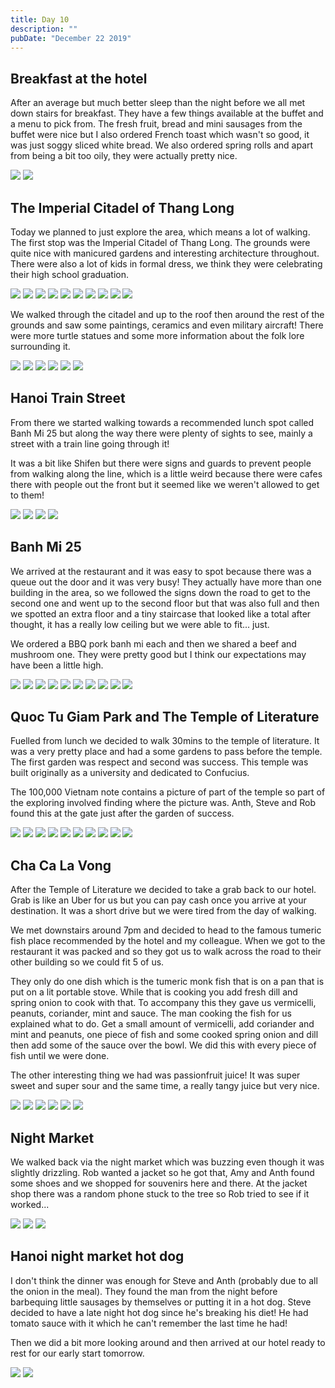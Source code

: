 ```yaml
---
title: Day 10
description: ""
pubDate: "December 22 2019"
---
```



## Breakfast at the hotel

After an average but much better sleep than the night before we all met down stairs for breakfast. They have a few things available at the buffet and a menu to pick from. The fresh fruit, bread and mini sausages from the buffet were nice but I also ordered French toast which wasn't so good, it was just soggy sliced white bread. We also ordered spring rolls and apart from being a bit too oily, they were actually pretty nice.

<Grid>
  <Img src="2019-taiwan-vietnam/0a969343f1994def90a2a368bac1c58e.jpg" />
  <Img src="2019-taiwan-vietnam/4068065ab4804e898abb7391f9ad695a.jpg" />
</Grid>

## The Imperial Citadel of Thang Long

Today we planned to just explore the area, which means a lot of walking. The first stop was the Imperial Citadel of Thang Long. The grounds were quite nice with manicured gardens and interesting architecture throughout. There were also a lot of kids in formal dress, we think they were celebrating their high school graduation.

<Grid>
  <Img src="2019-taiwan-vietnam/e5dbc42a704042e28a1cff68b705cf1b.jpg" />
  <Img src="2019-taiwan-vietnam/330f6661b75549f6b8a47d2c389ef424.jpg" />
  <Img src="2019-taiwan-vietnam/799cba36cb5a43cd9b6d55c11ebc1713.jpg" />
  <Img src="2019-taiwan-vietnam/878f06b37f2c432291151b59dbfc5728.jpg" />
  <Img src="2019-taiwan-vietnam/6377d5153c4542988685bc582d094e31.jpg" />
  <Img src="2019-taiwan-vietnam/f61f0a6f845048aaad06f82cb9d1218a.jpg" />
  <Img src="2019-taiwan-vietnam/039e34560a534530b9352686a41bac2d.jpg" />
  <Img src="2019-taiwan-vietnam/1f67d5039cb74524b1dbdafae193ffa0.jpg" />
  <Img src="2019-taiwan-vietnam/013507a09cd840799770643981df3b41.jpg" />
  <Img src="2019-taiwan-vietnam/79cbecb1857d4bb79d8cf0301197e418.jpg" />
</Grid>

We walked through the citadel and up to the roof then around the rest of the grounds and saw some paintings, ceramics and even military aircraft! There were more turtle statues and some more information about the folk lore surrounding it.

<Grid>
  <Img src="2019-taiwan-vietnam/2ee5d7c53a73468290ef2f0cc61fc613.jpg" />
  <Img src="2019-taiwan-vietnam/05e0c6e5572a49f3a54feb3928fff284.jpg" />
  <Img src="2019-taiwan-vietnam/9e044828c79a4a799a19d69fcfbd6cff.jpg" />
  <Img src="2019-taiwan-vietnam/01d1012634ee41e08ab58cf38b7152f2.jpg" />
  <Img src="2019-taiwan-vietnam/0b8ceb70b8264d1a94b78819c21f4c80.jpg" />
  <Img src="2019-taiwan-vietnam/8e53821693f4468f9c11c6b5155ec542.jpg" />
</Grid>

## Hanoi Train Street

From there we started walking towards a recommended lunch spot called Banh Mi 25 but along the way there were plenty of sights to see, mainly a street with a train line going through it!

It was a bit like Shifen but there were signs and guards to prevent people from walking along the line, which is a little weird because there were cafes there with people out the front but it seemed like we weren't allowed to get to them!

<Grid>
  <Img src="2019-taiwan-vietnam/8df2459809eb43e184a7d73802e33616.jpg" />
  <Img src="2019-taiwan-vietnam/777663d379c04599aada403a7a35e156.jpg" />
  <Img src="2019-taiwan-vietnam/272c693975224a44a70a08a4ded6f042.jpg" />
  <Img src="2019-taiwan-vietnam/fc2c615ab4874fa39a4d4baa52afb888.jpg" />
</Grid>

## Banh Mi 25

We arrived at the restaurant and it was easy to spot because there was a queue out the door and it was very busy! They actually have more than one building in the area, so we followed the signs down the road to get to the second one and went up to the second floor but that was also full and then we spotted an extra floor and a tiny staircase that looked like a total after thought, it has a really low ceiling but we were able to fit... just.

We ordered a BBQ pork banh mi each and then we shared a beef and mushroom one. They were pretty good but I think our expectations may have been a little high.

<Grid>
  <Img src="2019-taiwan-vietnam/a785b54541364569998c66c892e9536c.jpg" />
  <Img src="2019-taiwan-vietnam/b3781dce4ad24b5a9c4612d92522f3dd.jpg" />
  <Img src="2019-taiwan-vietnam/9ee98a001ada4e7883a83452c3d5ea70.jpg" />
  <Img src="2019-taiwan-vietnam/1aaf4386a5cf4904a7429320867b7ee9.jpg" />
  <Img src="2019-taiwan-vietnam/531993efccb14146a2b68bd610842ed3.jpg" />
  <Img src="2019-taiwan-vietnam/94de813d84f945b8a64fbf8bce6fbe89.jpg" />
  <Img src="2019-taiwan-vietnam/1a9b2ee38b3f4d488136f6e736ffbee8.jpg" />
  <Img src="2019-taiwan-vietnam/b1d1596dc7df42b4866b4b154f148a47.jpg" />
  <Img src="2019-taiwan-vietnam/13ab63d9ac8f4cdda65bc01c2ac747e0.jpg" />
  <Img src="2019-taiwan-vietnam/e101e4e853e24a7294681e2678b61258.jpg" />
</Grid>

## Quoc Tu Giam Park and The Temple of Literature

Fuelled from lunch we decided to walk 30mins to the temple of literature. It was a very pretty place and had a some gardens to pass before the temple. The first garden was respect and second was success. This temple was built originally as a university and dedicated to Confucius.

The 100,000 Vietnam note contains a picture of part of the temple so part of the exploring involved finding where the picture was. Anth, Steve and Rob found this at the gate just after the garden of success.

<Grid>
  <Img src="2019-taiwan-vietnam/49dc564d3e4246399ab1530b434912e1.jpg" />
  <Img src="2019-taiwan-vietnam/fe8c0fb2d4014760969ff19c77576a25.jpg" />
  <Img src="2019-taiwan-vietnam/5eccec099b1542d5a07fa38ae3aebb8d.jpg" />
  <Img src="2019-taiwan-vietnam/e8465fc1078c429d938a678bc342fad5.jpg" />
  <Img src="2019-taiwan-vietnam/cd2b0d25c9084560b57f1032d515607d.jpg" />
  <Img src="2019-taiwan-vietnam/8b6dac6ed29f45fea14ff47a7a5fa945.jpg" />
  <Img src="2019-taiwan-vietnam/5ce9b94f193b4801a21532c384b911be.jpg" />
  <Img src="2019-taiwan-vietnam/0586017c30164aad8441e11ec8714fc1.jpg" />
  <Img src="2019-taiwan-vietnam/8110859e6b8d4801b141525c20cd560e.jpg" />
  <Img src="2019-taiwan-vietnam/f1f28bbb11444cf8aa5e2e33fdec57c2.jpg" />
</Grid>

## Cha Ca La Vong

After the Temple of Literature we decided to take a grab back to our hotel. Grab is like an Uber for us but you can pay cash once you arrive at your destination. It was a short drive but we were tired from the day of walking.

We met downstairs around 7pm and decided to head to the famous tumeric fish place recommended by the hotel and my colleague. When we got to the restaurant it was packed and so they got us to walk across the road to their other building so we could fit 5 of us.

They only do one dish which is the tumeric monk fish that is on a pan that is put on a lit portable stove. While that is cooking you add fresh dill and spring onion to cook with that. To accompany this they gave us vermicelli, peanuts, coriander, mint and sauce. The man cooking the fish for us explained what to do. Get a small amount of vermicelli, add coriander and mint and peanuts, one piece of fish and some cooked spring onion and dill then add some of the sauce over the bowl. We did this with every piece of fish until we were done.

The other interesting thing we had was passionfruit juice! It was super sweet and super sour and the same time, a really tangy juice but very nice.

<Grid>
  <Img src="2019-taiwan-vietnam/bd0fbc5a08674889a04c0da739bafbe1.jpg" />
  <Img src="2019-taiwan-vietnam/db2bc1c410b0453f8378ed7b7ec498f4.jpg" />
  <Img src="2019-taiwan-vietnam/241c9c0954dd482796fa83abfd7b151e.jpg" />
  <Img src="2019-taiwan-vietnam/fcf14eeee11d43a2aa658dc3ca929010.jpg" />
  <Img src="2019-taiwan-vietnam/a0c460af8a31452ca3070b55a2dc8906.jpg" />
  <Img src="2019-taiwan-vietnam/f09e53154a6b4fccb15e1e44875a15e8.jpg" />
</Grid>

## Night Market

We walked back via the night market which was buzzing even though it was slightly drizzling. Rob wanted a jacket so he got that, Amy and Anth found some shoes and we shopped for souvenirs here and there. At the jacket shop there was a random phone stuck to the tree so Rob tried to see if it worked...

<Grid>
  <Img src="2019-taiwan-vietnam/0ec76749e33d46a2ac6709aa94dc0db6.jpg" />
  <Img src="2019-taiwan-vietnam/1190870e27a8428f91e914b91f27fc32.jpg" />
  <Img src="2019-taiwan-vietnam/a1e36b4713434390973ba64d9e31f410.jpg" />
</Grid>

## Hanoi night market hot dog

I don't think the dinner was enough for Steve and Anth (probably due to all the onion in the meal). They found the man from the night before barbequing little sausages by themselves or putting it in a hot dog. Steve decided to have a late night hot dog since he's breaking his diet! He had tomato sauce with it which he can't remember the last time he had!

Then we did a bit more looking around and then arrived at our hotel ready to rest for our early start tomorrow.

<Grid>
  <Img src="2019-taiwan-vietnam/fad098cf92f544f5a42dc8f3e8da13ab.jpg" />
  <Img src="2019-taiwan-vietnam/7642bd809a8343b9a350cbba7d840e94.jpg" />
</Grid>
